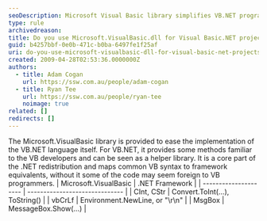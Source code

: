 ```yaml
---
seoDescription: Microsoft Visual Basic library simplifies VB.NET programming by mapping common syntax to .NET framework equivalents.
type: rule
archivedreason:
title: Do you use Microsoft.VisualBasic.dll for Visual Basic.NET projects?
guid: b4257bbf-0e0b-471c-b0ba-6497fe1f25af
uri: do-you-use-microsoft-visualbasic-dll-for-visual-basic-net-projects
created: 2009-04-28T02:53:36.0000000Z
authors:
  - title: Adam Cogan
    url: https://ssw.com.au/people/adam-cogan
  - title: Ryan Tee
    url: https://ssw.com.au/people/ryan-tee
    noimage: true
related: []
redirects: []
---
```


The Microsoft.VisualBasic library is provided to ease the implementation of the VB.NET language itself. For VB.NET, it provides some methods familiar to the VB developers and can be seen as a helper library. It is a core part of the .NET redistribution and maps common VB syntax to framework equivalents, without it some of the code may seem foreign to VB programmers.
| Microsoft.VisualBasic | .NET Framework                 |
| --------------------- | ------------------------------ |
| CInt, CStr            | Convert.ToInt(...), ToString() |
| vbCrLf                | Environment.NewLine, or "\r\n" |
| MsgBox                | MessageBox.Show(...)           |